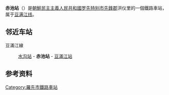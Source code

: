 {{unreferenced|time=2015-01-12T05:02:22+00:00}}
{{朝鮮半島車站資訊
|公司色 = blue
|文字色 = 
|站名 = 赤池站
|圖片 = 
|pxl = 
|圖片說明 =
|前一站 = [[水沟站_(罗先)|水沟]]
|前一站距離 = 
|後一站距離 = 
|後一站 = 
|所屬路線 = [[豆满江线|豆满江线]]
|距離 = 
|起點站 = [[水沟站_(罗先)|水沟]]
|諺文 = 적지역
|朝鮮漢字 = 赤池驛
|文觀部式 = Jeokji-yeok
|馬-賴式 = Chŏkchi-yŏk
|副站名 = 
|車站編號 = 
|停站路線數 = 
|所屬公司 = [[朝鮮民主主義人民共和國铁道省|朝鮮民主主義人民共和國铁道省]]
|所在地 =[[罗先特别市|罗先特别市]][[先鋒郡|先鋒郡]]洪仪里
|車站構造 = 地面车站
|月台配置 = 
|啟用年月日 =
|廢站年月日 = 
|上下車人次 = 
|統計年度 = 
|轉車 = 
|備註 = 
|全寬備註 = 
}}

'''赤池站'''（{{lang-ko|적지역}}）是[[朝鮮民主主義人民共和國|朝鮮民主主義人民共和國]][[罗先特别市|罗先特别市]][[先鋒郡|先鋒郡]]洪仪里的一個鐵路車站，属于[[豆满江线|豆满江线]]。

==邻近车站==
豆滿江線
:[[水沟站_(罗先)|水沟站]] - '''赤池站''' - [[豆滿江站|豆滿江站]]

==参考资料==
{{reflist}}

{{朝鲜铁路小作品}}

{{豆满江线}}
{{洪仪线}}
[[Category:羅先市鐵路車站|Category:羅先市鐵路車站]]